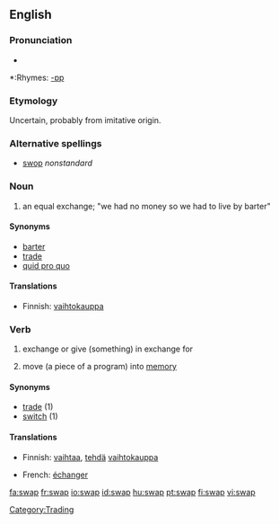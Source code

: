 {{wikipedia}}
==English==

===Pronunciation===
*{{audio|en-us-swap.ogg|Audio (US)}}

*:Rhymes: [[Rhymes:English:-ɒp|-ɒp]]

===Etymology===
Uncertain, probably from imitative origin.

===Alternative spellings===
*[[swop]]  ''nonstandard''

===Noun===
{{en-noun}}

# an equal exchange; "we had no money so we had to live by barter"

====Synonyms====
*[[barter]]
*[[trade]]
*[[quid pro quo]]

====Translations====
{{top}}
*Finnish: [[vaihtokauppa]]
{{bottom}}

===Verb===
{{en-verb|swap|p|ing}}

# exchange or give (something) in exchange for
# {{computer science}} move (a piece of a program) into [[memory]]

====Synonyms====
*[[trade]] (1)
*[[switch]] (1)

====Translations====
{{trans-top|exchange or give (something) in exchange for}}
*Finnish: [[vaihtaa]], [[tehdä]] [[vaihtokauppa]]
{{trans-mid}}
*French: [[échanger]]
{{trans-bottom}}

[[Category:Trading]]

[[fa:swap]]
[[fr:swap]]
[[io:swap]]
[[id:swap]]
[[hu:swap]]
[[pt:swap]]
[[fi:swap]]
[[vi:swap]]